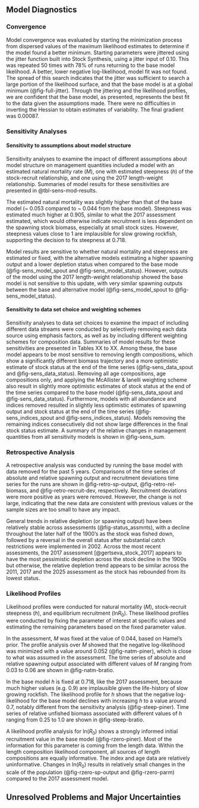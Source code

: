 ## Model Diagnostics

### Convergence

Model convergence was evaluated by starting the minimization process from dispersed values of the maximum likelihood estimates to determine if the model found a better minimum. Starting parameters were jittered using the jitter function built into Stock Synthesis, using a jitter input of 0.10. This was repeated 50 times with 78% of runs returning to the base model likelihood. A better, lower negative log-likelihood, model fit was not found. The spread of this search indicates that the jitter was sufficient to search a large portion of the likelihood surface, and that the base model is at a global minimum (@fig-full-jitter). Through the jittering and the likelihood profiles, we are confident that the base model, as presented, represents the best fit to the data given the assumptions made. There were no difficulties in inverting the Hessian to obtain estimates of variability. The final gradient was 0.00087.

### Sensitivity Analyses

#### Sensitivity to assumptions about model structure

Sensitivity analyses to examine the impact of different assumptions about model structure on management quantities included a model with an estimated natural mortality rate ($M$), one with estimated steepness ($h$) of the stock-recruit relationship, and one using the 2017 length-weight relationship. Summaries of model results for these sensitivities are presented in @tbl-sens-mod-results. 

The estimated natural mortality was slightly higher than that of the base model (~ 0.053 compared to ~ 0.044 from the base model). Steepness was estimated much higher at 0.905, similar to what the 2017 assessment estimated, which would otherwise indicate recruitment is less dependent on the spawning stock biomass, especially at small stock sizes. However, steepness values close to 1 are implausible for slow growing rockfish, supporting the decision to fix steepness at 0.718. 

Model results are sensitive to whether natural mortality and steepness are estimated or fixed, with the alternative models estimating a higher spawning output and a lower depletion status when compared to the base mode (@fig-sens_model_spout and @fig-sens_model_status). However, outputs of the model using the 2017 length-weight relationship showed the base model is not sensitive to this update, with very similar spawning outputs between the base and alternative model (@fig-sens_model_spout to @fig-sens_model_status).   

#### Sensitivity to data set choice and weighting schemes

Sensitivity analyses to data set choices to examine the impact of including different data streams were conducted by selectively removing each data source using emphasis factors, as well as by including different weighting schemes for composition data. Summaries of model results for these sensitivities are presented in Tables XX to XX. Among these, the base model appears to be most sensitive to removing length compositions, which show a significantly different biomass trajectory and a more optimistic estimate of stock status at the end of the time series (@fig-sens_data_spout and @fig-sens_data_status). Removing all age compositions, \gls{iphc} age compositions only, and applying the McAllister & Ianelli weighting scheme also result in slightly more optimistic estimates of stock status at the end of the time series compared to the base model (@fig-sens_data_spout and @fig-sens_data_status). Furthermore, models with all abundance and \gls{iphc} indices removed resulted in slightly less optimistic estimates of spawning output and stock status at the end of the time series (@fig-sens_indices_spout and @fig-sens_indices_status). Models removing the remaining indices consecutively did not show large differences in the final stock status estimate. A summary of the relative changes in management quantities from all sensitivity models is shown in @fig-sens_sum.
 
### Retrospective Analysis

A retrospective analysis was conducted by running the base model with data removed for the past 5 years. Comparisons of the time series of absolute and relative spawning output
and recruitment deviations time series for the runs are shown in @fig-retro-sp-output, @fig-retro-rel-biomass, and @fig-retro-recruit-dev, respectively. Recruitment deviations were more positive as years were removed. However, the change is not large, indicating that the new data are consistent with previous values or the sample sizes are too small to have any impact.
 
General trends in relative depletion (or spawning output) have been relatively stable across assessments (@fig-status_assmnts), with a decline throughout the later half of the 1900’s as the stock was fished down, followed by a reversal in the overall status after substantial catch restrictions were implemented in 2002. Across the most recent assessments, the 2017 assessment [@gertseva_stock_2017] appears to have the most pessimistic depletion across the stock decline in the 1900s but otherwise, the relative depletion trend appears to be similar across the 2011, 2017 and the 2025 assessment as the stock has rebounded from its lowest status. 

### Likelihood Profiles

Likelihood profiles were conducted for natural mortality ($M$), stock-recruit steepness ($h$), and equilibrium recruitment (ln$R$~0~). These likelihood profiles were conducted by fixing the parameter of interest at specific values and estimating the remaining parameters based on the fixed parameter value.

In the assessment, $M$ was fixed at the value of 0.044, based on Hamel’s prior. The profile analysis over $M$ showed that the negative log-likelihood was minimized with a value around 0.052 (@fig-natm-piner), which is close to what was assumed in the assessment. The time series of absolute and relative spawning output associated with different values of $M$ ranging from 0.03 to 0.06 are shown in @fig-natm-bratio.

In the base model $h$ is fixed at 0.718, like the 2017 assessment, because much higher values (e.g. 0.9) are implausible given the life-history of slow growing rockfish. The likelihood profile for $h$ shows that the negative log-likelihood for the base model declines with increasing $h$ to a value around 0.7, notably different from the sensitivity analysis (@fig-steep-piner). Time series of relative unfished biomass associated with different values of $h$ ranging from 0.25 to 1.0 are shown in @fig-steep-bratio.

A likelihood profile analysis for ln($R$~0~) shows a strongly informed initial recruitment value in the base model (@fig-rzero-piner). Most of the information for this parameter is coming from the length data. Within the length composition likelihood component, all sources of length compositions are equally informative. The index and age data are relatively uninformative. Changes in ln($R$~0~) results in relatively small changes in the scale of the population (@fig-rzero-sp-output and @fig-rzero-parm) compared to the 2017 assessment model. 

## Unresolved Problems and Major Uncertainties
